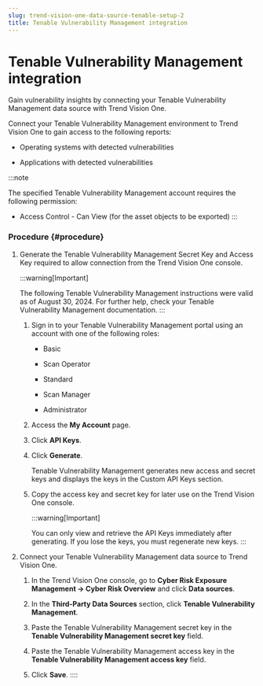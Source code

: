 ```yaml
---
slug: trend-vision-one-data-source-tenable-setup-2
title: Tenable Vulnerability Management integration
---
```

# Tenable Vulnerability Management integration

Gain vulnerability insights by connecting your Tenable Vulnerability Management data source with Trend Vision One.

Connect your Tenable Vulnerability Management environment to Trend Vision One to gain access to the following reports:

- Operating systems with detected vulnerabilities

- Applications with detected vulnerabilities

:::note

The specified Tenable Vulnerability Management account requires the following permission:

- Access Control - Can View (for the asset objects to be exported)
:::

### Procedure {#procedure}

1.  Generate the Tenable Vulnerability Management Secret Key and Access Key required to allow connection from the Trend Vision One console.

    :::warning[Important]

    The following Tenable Vulnerability Management instructions were valid as of August 30, 2024. For further help, check your Tenable Vulnerability Management documentation.
    :::

    1.  Sign in to your Tenable Vulnerability Management portal using an account with one of the following roles:

        - Basic

        - Scan Operator

        - Standard

        - Scan Manager

        - Administrator

    2.  Access the **My Account** page.

    3.  Click **API Keys**.

    4.  Click **Generate**.

        Tenable Vulnerability Management generates new access and secret keys and displays the keys in the Custom API Keys section.

    5.  Copy the access key and secret key for later use on the Trend Vision One console.

        :::warning[Important]

        You can only view and retrieve the API Keys immediately after generating. If you lose the keys, you must regenerate new keys.
        :::

2.  Connect your Tenable Vulnerability Management data source to Trend Vision One.

    1.  In the Trend Vision One console, go to **Cyber Risk Exposure Management → Cyber Risk Overview** and click **Data sources**.

    2.  In the **Third-Party Data Sources** section, click **Tenable Vulnerability Management**.

    3.  Paste the Tenable Vulnerability Management secret key in the **Tenable Vulnerability Management secret key** field.

    4.  Paste the Tenable Vulnerability Management access key in the **Tenable Vulnerability Management access key** field.

    5.  Click **Save**.
::::
